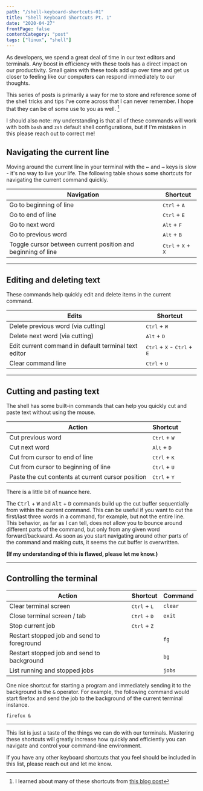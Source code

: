 ```yaml
---
path: "/shell-keyboard-shortcuts-01"
title: "Shell Keyboard Shortcuts Pt. 1"
date: "2020-04-27"
frontPage: false
contentCategory: "post"
tags: ["linux", "shell"]
---
```


As developers, we spend a great deal of time in our text editors and terminals. Any boost in efficiency with these tools has a direct impact on our productivity. Small gains with these tools add up over time and get us closer to feeling like our computers can respond immediately to our thoughts.

This series of posts is primarily a way for me to store and reference some of the shell tricks and tips I've come across that I can never remember. I hope that they can be of some use to you as well. [^1]

I should also note: my understanding is that all of these commands will work with both `bash` and `zsh` default shell configurations, but if I'm mistaken in this please reach out to correct me!

[^1]: I learned about many of these shortcuts from [this blog post](https://blog.balthazar-rouberol.com/shell-productivity-tips-and-tricks.html)

## Navigating the current line

Moving around the current line in your terminal with the <kbd>←</kbd> and <kbd>→</kbd> keys is slow - it's no way to live your life. The following table shows some shortcuts for navigating the current command quickly.

| Navigation                                                   | Shortcut                                      |
| ------------------------------------------------------------ | --------------------------------------------- |
| Go to beginning of line                                      | <kbd>Ctrl</kbd> + <kbd>A</kbd>                |
| Go to end of line                                            | <kbd>Ctrl</kbd> + <kbd>E</kbd>                |
| Go to next word                                              | <kbd>Alt</kbd> + <kbd>F</kbd>                 |
| Go to previous word                                          | <kbd>Alt</kbd> + <kbd>B</kbd>                 |
| Toggle cursor between current position and beginning of line | <kbd>Ctrl</kbd> + <kbd>X</kbd> + <kbd>X</kbd> |

---

## Editing and deleting text

These commands help quickly edit and delete items in the current command.

| Edits                                                | Shortcut                                                        |
| ---------------------------------------------------- | --------------------------------------------------------------- |
| Delete previous word (via cutting)                   | <kbd>Ctrl</kbd> + <kbd>W</kbd>                                  |
| Delete next word (via cutting)                       | <kbd>Alt</kbd> + <kbd>D</kbd>                                   |
| Edit current command in default terminal text editor | <kbd>Ctrl</kbd> + <kbd>X</kbd> - <kbd>Ctrl</kbd> + <kbd>E</kbd> |
| Clear command line                                   | <kbd>Ctrl</kbd> + <kbd>U</kbd>                                  |

---

## Cutting and pasting text

The shell has some built-in commands that can help you quickly cut and paste text without using the mouse.

| Action                                            | Shortcut                       |
| ------------------------------------------------- | ------------------------------ |
| Cut previous word                                 | <kbd>Ctrl</kbd> + <kbd>W</kbd> |
| Cut next word                                     | <kbd>Alt</kbd> + <kbd>D</kbd>  |
| Cut from cursor to end of line                    | <kbd>Ctrl</kbd> + <kbd>K</kbd> |
| Cut from cursor to beginning of line              | <kbd>Ctrl</kbd> + <kbd>U</kbd> |
| Paste the cut contents at current cursor position | <kbd>Ctrl</kbd> + <kbd>Y</kbd> |

There is a little bit of nuance here.

The <kbd>Ctrl</kbd> + <kbd>W</kbd> and <kbd>Alt</kbd> + <kbd>D</kbd> commands build up the cut buffer sequentially from within the current command. This can be useful if you want to cut the first/last three words in a command, for example, but not the entire line. This behavior, as far as I can tell, does not allow you to bounce around different parts of the command, but only from any given word forward/backward. As soon as you start navigating around other parts of the command and making cuts, it seems the cut buffer is overwritten.

**(If my understanding of this is flawed, please let me know.)**

---

## Controlling the terminal

| Action                                     | Shortcut                       | Command |
| ------------------------------------------ | ------------------------------ | ------- |
| Clear terminal screen                      | <kbd>Ctrl</kbd> + <kbd>L</kbd> | `clear` |
| Close terminal screen / tab                | <kbd>Ctrl</kbd> + <kbd>D</kbd> | `exit`  |
| Stop current job                           | <kbd>Ctrl</kbd> + <kbd>Z</kbd> |         |
| Restart stopped job and send to foreground |                                | `fg`    |
| Restart stopped job and send to background |                                | `bg`    |
| List running and stopped jobs              |                                | `jobs`  |

One nice shortcut for starting a program and immediately sending it to the background is the `&` operator. For example, the following command would start firefox and send the job to the background of the current terminal instance.

```shell
firefox &
```

---

This list is just a taste of the things we can do with our terminals. Mastering these shortcuts will greatly increase how quickly and efficiently you can navigate and control your command-line environment.

If you have any other keyboard shortcuts that you feel should be included in this list, please reach out and let me know.
